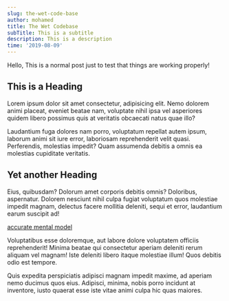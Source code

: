 ```yaml
---
slug: the-wet-code-base
author: mohamed
title: The Wet Codebase
subTitle: This is a subtitle
description: This is a description
time: '2019-08-09'
---
```


Hello, This is a normal post just to test that things are working properly!

## This is a Heading

<FullBleed src="meerkat.jpg" />

Lorem ipsum dolor sit amet consectetur, adipisicing elit. Nemo dolorem animi placeat, eveniet beatae nam, voluptate nihil ipsa vel asperiores quidem libero possimus quis at veritatis obcaecati natus quae illo?

Laudantium fuga dolores nam porro, voluptatum repellat autem ipsum, laborum animi sit iure error, laboriosam reprehenderit velit quasi. Perferendis, molestias impedit? Quam assumenda debitis a omnis ea molestias cupiditate veritatis.

## Yet another Heading

Eius, quibusdam? Dolorum amet corporis debitis omnis? Doloribus, aspernatur. Dolorem nesciunt nihil culpa fugiat voluptatum quos molestiae impedit magnam, delectus facere mollitia deleniti, sequi et error, laudantium earum suscipit ad!

[accurate mental model](https://overreacted.io/react-as-a-ui-runtime/)

Voluptatibus esse doloremque, aut labore dolore voluptatem officiis reprehenderit! Minima beatae qui consectetur aperiam deleniti rerum aliquam vel magnam! Iste deleniti libero itaque molestiae illum! Quos debitis odio est tempore.

Quis expedita perspiciatis adipisci magnam impedit maxime, ad aperiam nemo ducimus quos eius. Adipisci, minima, nobis porro incidunt at inventore, iusto quaerat esse iste vitae animi culpa hic quas maiores.

